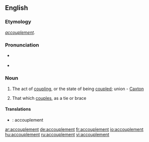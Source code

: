 ==English==

===Etymology===
{{F.}} ''[[accouplement#French|accouplement]]''.

===Pronunciation===
* {{IPA|/əˈkʌpəlmənt/}} {{SAMPA|/@"kVelm@nt/}}
* {{audio|en-us-accouplement.ogg|Audio (US)}}

===Noun===
{{en-noun}}

# {{rare}} The act of [[coupling]], or the state of being [[coupled]]; union - [[Caxton]]
# {{rare}} That which [[couples]], as a tie or brace

====Translations====
{{trans-top|The act of coupling, or the state of being coupled}}
{{trans-mid}}
{{trans-bottom}}

{{trans-top|That which couples, as a tie or brace}}
{{trans-mid}}
{{trans-bottom}}
{{checktrans}}
* {{ttbc|French}}: accouplement

[[ar:accouplement]]
[[de:accouplement]]
[[fr:accouplement]]
[[io:accouplement]]
[[hu:accouplement]]
[[ru:accouplement]]
[[vi:accouplement]]